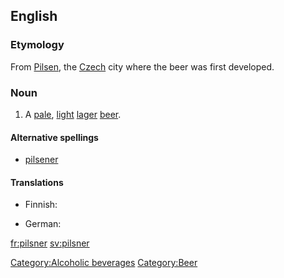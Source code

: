 ==English==

===Etymology===
From [[Pilsen]], the [[Czech]] city where the beer was first developed.

===Noun===
{{en-noun}}

# A [[pale]], [[light]] [[lager]] [[beer]].

====Alternative spellings====
* [[pilsener]]

====Translations====
{{trans-top|pale, light beer}}
* Finnish: {{t-|fi|pilsneri}}
{{trans-mid}}
* German: {{t-|de|Pils|n}}
{{trans-bottom}}

[[Category:Alcoholic beverages]]
[[Category:Beer]]

[[fr:pilsner]]
[[sv:pilsner]]